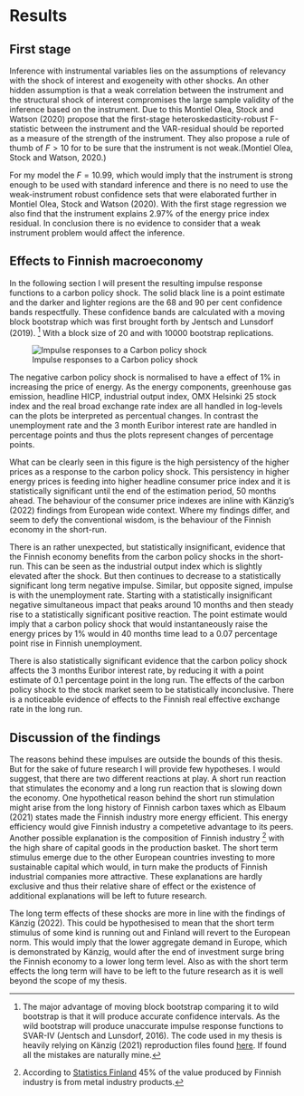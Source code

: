 # Results

## First stage {#firststage}

Inference with instrumental variables lies on the assumptions of relevancy with the shock of interest and exogeneity with other shocks. An other hidden assumption is that a weak correlation between the instrument and the structural shock of interest compromises the large sample validity of the inference based on the instrument. Due to this Montiel Olea, Stock and Watson (2020) propose that the first-stage heteroskedasticity-robust F-statistic between the instrument and the VAR-residual should be reported as a measure of the strength of the instrument. They also propose a rule of thumb of $F > 10$ for to be sure that the instrument is not weak.(Montiel Olea, Stock and Watson, 2020.)

For my model the $F = 10.99$, which would imply that the instrument is strong enough to be used with standard inference and there is no need to use the weak-instrument robust confidence sets that were elaborated further in Montiel Olea, Stock and Watson (2020). With the first stage regression we also find that the instrument explains $2.97\%$ of the energy price index residual. In conclusion there is no evidence to consider that a weak instrument problem would affect the inference.

## Effects to Finnish macroeconomy

In the following section I will present the resulting impulse response functions to a carbon policy shock. The solid black line is a point estimate and the darker and lighter regions are the 68 and 90 per cent confidence bands respectfully. These confidence bands are calculated with a moving block bootstrap which was first brought forth by Jentsch and Lunsdorf (2019). ^[The major advantage of moving block bootstrap comparing it to wild bootstrap is that it will produce accurate confidence intervals. As the wild bootstrap will produce unaccurate impulse response functions to SVAR-IV (Jentsch and Lunsdorf, 2016). The code used in my thesis is heavily relying on Känzig (2021) reproduction files found [here](https://github.com/dkaenzig/replicationOilSupplyNews). If found all the mistakes are naturally mine.] With a block size of 20 and with $10 000$ bootstrap replications.  

![Impulse responses to a Carbon policy shock](Slide_pictures/final_irf.png){}

The negative carbon policy shock is normalised to have a effect of $1\%$ in increasing the price of energy. As the energy components, greenhouse gas emission, headline HICP, industrial output index,  OMX Helsinki 25 stock index and the real broad exchange rate index are all handled in log-levels can the plots be interpreted as percentual changes. In contrast the unemployment rate and the 3 month Euribor interest rate are handled in percentage points and thus the plots represent changes of percentage points.

What can be clearly seen in this figure is the high persistency of the higher prices as a response to the carbon policy shock. This persistency in higher energy prices is feeding into higher headline consumer price index and it is statistically significant until the end of the estimation period, $50$ months ahead. The behaviour of the consumer price indexes are inline with Känzig's (2022) findings from European wide context. Where my findings differ, and seem to defy the conventional wisdom, is the behaviour of the Finnish economy in the short-run. 

There is an rather unexpected, but statistically insignificant, evidence that the Finnish economy benefits from the carbon policy shocks in the short-run. This can be seen as the industrial output index which is slightly elevated after the shock. But then continues to decrease to a statistically significant long term negative impulse. Similar, but opposite signed, impulse is with the unemployment rate. Starting with a statistically insignificant negative simultaneous impact that peaks around 10 months and then steady rise to a statistically significant positive reaction. The point estimate would imply that a carbon policy shock that would instantaneously raise the energy prices by 1% would in $40$ months time lead to a $0.07$ percentage point rise in Finnish unemployment. 

There is also statistically significant evidence that the carbon policy shock affects the 3 months Euribor interest rate, by reducing it with a point estimate of 0.1 percentage point in the long run. The effects of the carbon policy shock to the stock market seem to be statistically inconclusive. There is a noticeable evidence of effects to the Finnish real effective exchange rate in the long run.    

## Discussion of the findings

The reasons behind these impulses are outside the bounds of this thesis. But for the sake of future research I will provide few hypotheses. I would suggest, that there are two different reactions at play. A short run reaction that stimulates the economy and a long run reaction that is slowing down the economy. One hypothetical reason behind the short run stimulation might arise from the long history of Finnish carbon taxes which as Elbaum (2021) states made the Finnish industry more energy efficient. This energy efficiency would give Finnish industry a competetive advantage to its peers. Another possible explanation is the composition of Finnish industry ^[According to [Statistics Finland](https://www.stat.fi/til/tti/2020/tti_2020_2021-07-01_tie_001_en.html) 45% of the value produced by Finnish industry is from metal industry products.]  with the high share of capital goods in the production basket. The short term stimulus emerge due to the other European countries investing to more sustainable capital which would, in turn make the products of Finnish industrial companies more attractive. These explanations are hardly exclusive and thus their relative share of effect or the existence of additional explanations will be left to future research.

The long term effects of these shocks are more in line with the findings of Känzig (2022). This could be hypothesised to mean that the short term stimulus of some kind is running out and Finland will revert to the European norm. This would imply that the lower aggregate demand in Europe, which is demonstrated by Känzig, would after the end of investment surge bring the Finnish economy to a lower long term level. Also as with the short term effects the long term will have to be left to the future research as it is well beyond the scope of my thesis. 
